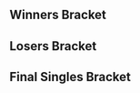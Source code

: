 {{DISPLAYTITLE:NEW FISH: ''Melee'' Singles Bracket}}{{BracketMatchSMWDisambig |oldtags=Connor|newtags=Connor (Vermont)}}{{SetGame|melee}}
{{tabs static
|name1=Overview
|link1=NEW FISH/Melee
|name2=Singles Pools
|link2=NEW FISH/Melee/Singles Pools
|name3=Singles Bracket
|link3=NEW FISH/Melee/Singles Bracket
|name4=Doubles Pools
|link4=NEW FISH/Melee/Doubles Pools
|name5=Doubles Bracket
|link5=NEW FISH/Melee/Doubles Bracket
|This=3
}}
==Winners Bracket==
{{32DEWBracketA
|r1m1p1=Colbol |r1m1p1flag=us |r1m1p1score=2 |r1m1win=1
|r1m1p2=Space Ghost |r1m1p2flag=us |r1m1p2score=0
|r1m2p1=Jank |r1m2p1flag=us |r1m2p1score=2 |r1m2win=1
|r1m2p2=Seabass |r1m2p2flag=us |r1m2p2score=0
|r1m3p1=GSO |r1m3p1flag=us |r1m3p1score=2 |r1m3win=1
|r1m3p2=Connor |r1m3p2flag=us |r1m3p2score=1
|r1m4p1=Pig |r1m4p1flag=us |r1m4p1score=2 |r1m4win=1
|r1m4p2=GoodleShoes |r1m4p2flag=us |r1m4p2score=0
|r1m5p1=Zoso |r1m5p1flag=us |r1m5p1score=2 |r1m5win=1
|r1m5p2=Accomplice |r1m5p2flag=us |r1m5p2score=0
|r1m6p1=Hoodcash |r1m6p1flag=us |r1m6p1score=2 |r1m6win=1
|r1m6p2=Spritznok |r1m6p2flag=us |r1m6p2score=0
|r1m7p1=vortex |r1m7p1flag=us |r1m7p1score=2 |r1m7win=1
|r1m7p2=Patches |r1m7p2flag=us |r1m7p2score=0
|r1m8p1=Andy Rivers |r1m8p1flag=us |r1m8p1score=2 |r1m8win=1
|r1m8p2=JYIN |r1m8p2flag=us |r1m8p2score=0

|r1m9p1=MikeHaze |r1m9p1flag=us |r1m9p1score=2 |r1m9win=1
|r1m9p2=Jmook |r1m9p2flag=us |r1m9p2score=0
|r1m10p1=trilok |r1m10p1flag=us |r1m10p1score=0 |r1m10win=2
|r1m10p2=Poonslayer7 |r1m10p2flag=us |r1m10p2score=2
|r1m11p1=shminkledorf |r1m11p1flag=us |r1m11p1score=2 |r1m11win=1
|r1m11p2=Sway Valentine |r1m11p2flag=us |r1m11p2score=1
|r1m12p1=Mask |r1m12p1flag=us |r1m12p1score=2 |r1m12win=1
|r1m12p2=Patrick |r1m12p2flag=us |r1m12p2score=0
|r1m13p1=Slox |r1m13p1flag=us |r1m13p1score=2 |r1m13win=1
|r1m13p2=codeman |r1m13p2flag=us |r1m13p2score=0
|r1m14p1=PikaPika! |r1m14p1flag=us |r1m14p1score=2 |r1m14win=1
|r1m14p2=Gart |r1m14p2flag=us |r1m14p2score=0
|r1m15p1=Hungry Pigeon |r1m15p1flag=us |r1m15p1score=2 |r1m15win=1
|r1m15p2=JZ |r1m15p2flag= |r1m15p2score=0
|r1m16p1=Rold Gold |r1m16p1flag=us |r1m16p1score=2 |r1m16win=1
|r1m16p2=LightningJG |r1m16p2flag=us |r1m16p2score=0

|r2m1p1=Colbol |r2m1p1flag=us |r2m1p1score=2 |r2m1win=1
|r2m1p2=Jank |r2m1p2flag=us |r2m1p2score=0
|r2m2p1=GSO |r2m2p1flag=us |r2m2p1score=2 |r2m2win=1
|r2m2p2=Pig |r2m2p2flag=us |r2m2p2score=1
|r2m3p1=Zoso |r2m3p1flag=us |r2m3p1score=2 |r2m3win=1
|r2m3p2=Hoodcash |r2m3p2flag=us |r2m3p2score=0
|r2m4p1=vortex |r2m4p1flag=us |r2m4p1score=2 |r2m4win=1
|r2m4p2=Andy Rivers |r2m4p2flag=us |r2m4p2score=0
|r2m5p1=MikeHaze |r2m5p1flag=us |r2m5p1score=2 |r2m5win=1
|r2m5p2=Poonslayer7 |r2m5p2flag=us |r2m5p2score=0
|r2m6p1=shminkledorf |r2m6p1flag=us |r2m6p1score=0 |r2m6win=2
|r2m6p2=Mask |r2m6p2flag=us |r2m6p2score=2
|r2m7p1=Slox |r2m7p1flag=us |r2m7p1score=2 |r2m7win=1
|r2m7p2=PikaPika! |r2m7p2flag=us |r2m7p2score=0
|r2m8p1=Hungry Pigeon |r2m8p1flag=us |r2m8p1score=2 |r2m8win=1
|r2m8p2=Rold Gold |r2m8p2flag=us |r2m8p2score=1

|r3m1p1=Colbol |r3m1p1flag=us |r3m1p1score=2 |r3m1win=1
|r3m1p2=GSO |r3m1p2flag=us |r3m1p2score=0
|r3m2p1=Zoso |r3m2p1flag=us |r3m2p1score=2 |r3m2win=1
|r3m2p2=vortex |r3m2p2flag=us |r3m2p2score=0
|r3m3p1=MikeHaze |r3m3p1flag=us |r3m3p1score=2 |r3m3win=1
|r3m3p2=Mask |r3m3p2flag=us |r3m3p2score=0
|r3m4p1=Slox |r3m4p1flag=us |r3m4p1score=2 |r3m4win=1
|r3m4p2=Hungry Pigeon |r3m4p2flag=us |r3m4p2score=0

|r4m1p1=Colbol |r4m1p1flag=us |r4m1p1score=3 |r4m1win=1
|r4m1p2=Zoso |r4m1p2flag=us |r4m1p2score=2
|r4m2p1=MikeHaze |r4m2p1flag=us |r4m2p1score=1 |r4m2win=2
|r4m2p2=Slox |r4m2p2flag=us |r4m2p2score=3
}}
==Losers Bracket==
{{32DELBracketSmwA
|tourneylink=NEW FISH/Melee
|tourneyname=NEW FISH
|l1placement=25-32
|l2placement=17-24
|l3placement=13-16
|l4placement=9-12
|l5placement=7-8
|l6placement=5-6

|l1m1p1=Jmook |l1m1p1flag=us |l1m1p1score=2 |l1m1win=1
|l1m1p2=trilok |l1m1p2flag=us |l1m1p2score=1
|l1m2p1=Sway Valentine |l1m2p1flag=us |l1m2p1score=2 |l1m2win=1
|l1m2p2=Patrick |l1m2p2flag=us |l1m2p2score=0
|l1m3p1=codeman |l1m3p1flag=us |l1m3p1score=0 |l1m3win=2
|l1m3p2=Gart |l1m3p2flag=us |l1m3p2score=2
|l1m4p1=JZ |l1m4p1flag= |l1m4p1score=2 |l1m4win=1
|l1m4p2=LightningJG |l1m4p2flag=us |l1m4p2score=1
|l1m5p1=Space Ghost |l1m5p1flag=us |l1m5p1score=2 |l1m5win=1
|l1m5p2=Seabass |l1m5p2flag=us |l1m5p2score=0
|l1m6p1=Connor |l1m6p1flag=us |l1m6p1score=2 |l1m6win=1
|l1m6p2=GoodleShoes |l1m6p2flag=us |l1m6p2score=0
|l1m7p1=Accomplice |l1m7p1flag=us |l1m7p1score=2 |l1m7win=1
|l1m7p2=Spritznok |l1m7p2flag=us |l1m7p2score=0
|l1m8p1=Patches |l1m8p1flag=us |l1m8p1score=2 |l1m8win=1
|l1m8p2=JYIN |l1m8p2flag=us |l1m8p2score=0

|l2m1p1=Andy Rivers |l2m1p1flag=us |l2m1p1score=1 |l2m1win=2
|l2m1p2=Jmook |l2m1p2flag=us |l2m1p2score=2
|l2m2p1=Hoodcash |l2m2p1flag=us |l2m2p1score=1 |l2m2win=2
|l2m2p2=Sway Valentine |l2m2p2flag=us |l2m2p2score=2
|l2m3p1=Pig |l2m3p1flag=us |l2m3p1score=2 |l2m3win=1
|l2m3p2=Gart |l2m3p2flag=us |l2m3p2score=0
|l2m4p1=Jank |l2m4p1flag=us |l2m4p1score=2 |l2m4win=1
|l2m4p2=JZ |l2m4p2flag= |l2m4p2score=1
|l2m5p1=Rold Gold |l2m5p1flag=us |l2m5p1score=2 |l2m5win=1
|l2m5p2=Space Ghost |l2m5p2flag=us |l2m5p2score=0
|l2m6p1=PikaPika! |l2m6p1flag=us |l2m6p1score=2 |l2m6win=1
|l2m6p2=Connor |l2m6p2flag=us |l2m6p2score=0
|l2m7p1=shminkledorf |l2m7p1flag=us |l2m7p1score=2 |l2m7win=1
|l2m7p2=Accomplice |l2m7p2flag=us |l2m7p2score=0
|l2m8p1=Poonslayer7 |l2m8p1flag=us |l2m8p1score=2 |l2m8win=1
|l2m8p2=Patches |l2m8p2flag=us |l2m8p2score=0

|l3m1p1=Jmook |l3m1p1flag=us |l3m1p1score=2 |l3m1win=1
|l3m1p2=Sway Valentine |l3m1p2flag=us |l3m1p2score=0
|l3m2p1=Pig |l3m2p1flag=us |l3m2p1score=0 |l3m2win=2
|l3m2p2=Jank |l3m2p2flag=us |l3m2p2score=2
|l3m3p1=Rold Gold |l3m3p1flag=us |l3m3p1score=0 |l3m3win=2
|l3m3p2=PikaPika! |l3m3p2flag=us |l3m3p2score=2
|l3m4p1=shminkledorf |l3m4p1flag=us |l3m4p1score=2 |l3m4win=1
|l3m4p2=Poonslayer7 |l3m4p2flag=us |l3m4p2score=0

|l4m1p1=Hungry Pigeon |l4m1p1flag=us |l4m1p1score=2 |l4m1win=1
|l4m1p2=Jmook |l4m1p2flag=us |l4m1p2score=0
|l4m2p1=Mask |l4m2p1flag=us |l4m2p1score=2 |l4m2win=1
|l4m2p2=Jank |l4m2p2flag=us |l4m2p2score=0
|l4m3p1=vortex |l4m3p1flag=us |l4m3p1score=2 |l4m3win=1
|l4m3p2=PikaPika! |l4m3p2flag=us |l4m3p2score=0
|l4m4p1=GSO |l4m4p1flag=us |l4m4p1score=2 |l4m4win=1
|l4m4p2=shminkledorf |l4m4p2flag=us |l4m4p2score=1

|l5m1p1=Hungry Pigeon |l5m1p1flag=us |l5m1p1score=2 |l5m1win=1
|l5m1p2=Mask |l5m1p2flag=us |l5m1p2score=1
|l5m2p1=vortex |l5m2p1flag=us |l5m2p1score=2 |l5m2win=1
|l5m2p2=GSO |l5m2p2flag=us |l5m2p2score=0

|l6m1p1=Zoso |l6m1p1flag=us |l6m1p1score=3 |l6m1win=1
|l6m1p2=Hungry Pigeon |l6m1p2flag=us |l6m1p2score=0
|l6m2p1=MikeHaze |l6m2p1flag=us |l6m2p1score=3 |l6m2win=1
|l6m2p2=vortex |l6m2p2flag=us |l6m2p2score=2
}}
<onlyinclude>
==Final Singles Bracket==
{{DEFinalSmwBracket
|tourneylink=NEW FISH/Melee
|tourneyname=NEW FISH
|l1placement=4
|r2placement=3
|r3loserplacement=2
|r3winnerplacement=1
|export_score=true

<!-- FROM WINNERS -->
|r1m1p1=Colbol |r1m1p1flag=us |r1m1p1score=3
|r1m1p2=Slox |r1m1p2flag=us |r1m1p2score=1
|r1m1win=1

<!-- FROM LOSERS -->
|l1m1p1=Zoso |l1m1p1flag=us |l1m1p1score=2
|l1m1p2=MikeHaze |l1m1p2flag=us |l1m1p2score=3
|l1m1win=2

<!-- LOSERS FINALS -->
|r2m1p1=Slox |r2m1p1flag=us |r2m1p1score=3
|r2m1p2=MikeHaze |r2m1p2flag=us |r2m1p2score=2
|r2m1win=1

<!-- GRAND FINALS -->
|r3m1p1=Colbol |r3m1p1flag=us |r3m1p1score=2 |r3m2p1score=3
|r3m1p2=Slox |r3m1p2flag=us |r3m1p2score=3 |r3m2p2score=1
|r3m1win=1
}}</onlyinclude>
